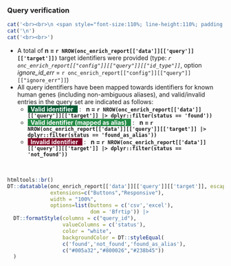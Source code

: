 ### Query verification


```r

cat('<br><br>\n <span style="font-size:110%; line-height:110%; padding:3px; background-color:#800026; color:white">&nbsp;<b> - IMPORTANT NOTICE:</b> Due to invalid entries in the query set, analysis is halted.&nbsp;&nbsp;<br>&nbsp;&nbsp; - Set <i>\'Ignore errenous identifiers (ignore_id_err)\'</i> = TRUE in order to ignore invalid entries and complete the analysis &nbsp;&nbsp; with <i>oncoEnrichR</i>.&nbsp;&nbsp; </span>',sep='\n')
cat('\n')
cat('<br><br>')

```
   

* A total of __n = `r NROW(onc_enrich_report[['data']][['query']][['target']])`__ target identifiers were provided (type: _`r onc_enrich_report[["config"]][["query"]][["id_type"]]`_, option _ignore_id_err_ = `r onc_enrich_report[["config"]][["query"]][["ignore_err"]]`)
* All query identifiers have been mapped towards identifiers for known human genes (including non-ambiguous aliases), and valid/invalid entries in the query set are indicated as follows:
   * <span style="background-color:#005a32; line-height:110%; padding:2x; color:white"><b>&nbsp; Valid identifier &nbsp; </b></span> &nbsp;:&nbsp;&nbsp; __n = `r NROW(onc_enrich_report[['data']][['query']][['target']] |> dplyr::filter(status == 'found'))`__
   * <span style="background-color:#238b45; line-height:110%; padding:2x; color:white"><b>&nbsp; Valid identifier (mapped as alias) &nbsp; </b></span> &nbsp;:&nbsp;&nbsp; __n = `r NROW(onc_enrich_report[['data']][['query']][['target']] |> dplyr::filter(status == 'found_as_alias'))`__
   * <span style="background-color:#800026; line-height:110%; padding:2x; color:white"><b>&nbsp; Invalid identifier &nbsp; </b></span> &nbsp;:&nbsp;&nbsp; __n = `r NROW(onc_enrich_report[['data']][['query']][['target']] |> dplyr::filter(status == 'not_found'))`__

<br>


```r

htmltools::br()
DT::datatable(onc_enrich_report[['data']][['query']][['target']], escape = F, 
              extensions=c("Buttons","Responsive"), 
              width = "100%",
              options=list(buttons = c('csv','excel'), 
                           dom = 'Bfrtip')) |>
  DT::formatStyle(columns = c("query_id"),
                  valueColumns = c('status'),
                  color = "white", 
                  backgroundColor = DT::styleEqual(
                  c('found','not_found','found_as_alias'), 
                  c("#005a32","#800026","#238b45"))
  )


```

<br><br>

